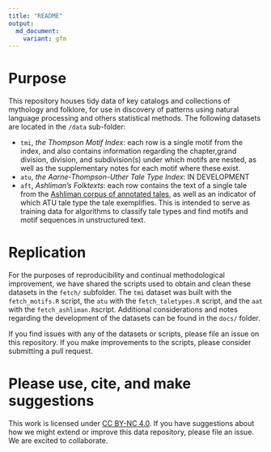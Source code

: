 ```yaml
---
title: "README"
output: 
  md_document:
    variant: gfm
---
```


# Purpose

This repository houses tidy data of key catalogs and collections of mythology and folklore, for use in discovery of patterns using natural language processing and others statistical methods.  The following datasets are located in the `/data` sub-folder:

- `tmi`, *the Thompson Motif Index*: each row is a single motif from the index, and also contains information regarding the chapter,grand division, division, and subdivision(s) under which motifs are nested, as well as the supplementary notes for each motif where these exist. 
- `atu`, *the Aarne-Thompson-Uther Tale Type Index*: IN DEVELOPMENT
- `aft`, *Ashliman's Folktexts*: each row contains the text of a single tale from the [Ashliman corpus of annotated tales](https://www.pitt.edu/~dash/folktexts.html), as well as an indicator of which ATU tale type the tale exemplifies. This is intended to serve as  training data for algorithms to classify tale types and find motifs and motif sequences in unstructured text.

# Replication

For the purposes of reproducibility and continual methodological improvement, we have shared the scripts used to obtain and clean these datasets in the `fetch/` subfolder.  The `tmi` dataset was built with the `fetch_motifs.R` script, the `atu` with the `fetch_taletypes.R` script, and the `aat` with the `fetch_ashliman.R`script.  Additional considerations and notes regarding the development of the datasets can be found in the `docs/` folder.

If you find issues with any of the datasets or scripts, please file an issue on this repository.  If you make improvements to the scripts, please consider submitting a pull request.

# Please use, cite, and make suggestions

This work is licensed under [CC BY-NC 4.0](https://creativecommons.org/licenses/by-nc/4.0/).  If you have suggestions about how we might extend or improve this data repository, please file an issue.  We are excited to collaborate.


